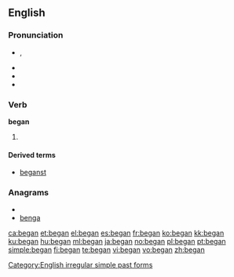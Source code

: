 ==English==

{{rank|since|use|used|252|began|thy|less|till}}

===Pronunciation===
* {{IPA|/bI'ɡæn/}}, {{SAMPA|/bI"g{n/}}
* {{audio|en-us-began.ogg|Audio (US)}}
* {{rhymes|æn}}
* {{hyphenation|be|gan}}

===Verb===
'''began'''

# {{simple past of|''[[begin]]''}}

====Derived terms====
* [[beganst]]

<!--these belong on the page for "begin"

====Translations====
* Dutch: [[begon]]-->

===Anagrams===
* {{alphagram|abegn}}
* [[benga#English|benga]]

[[Category:English irregular simple past forms]]

[[ca:began]]
[[et:began]]
[[el:began]]
[[es:began]]
[[fr:began]]
[[ko:began]]
[[kk:began]]
[[ku:began]]
[[hu:began]]
[[ml:began]]
[[ja:began]]
[[no:began]]
[[pl:began]]
[[pt:began]]
[[simple:began]]
[[fi:began]]
[[te:began]]
[[vi:began]]
[[vo:began]]
[[zh:began]]